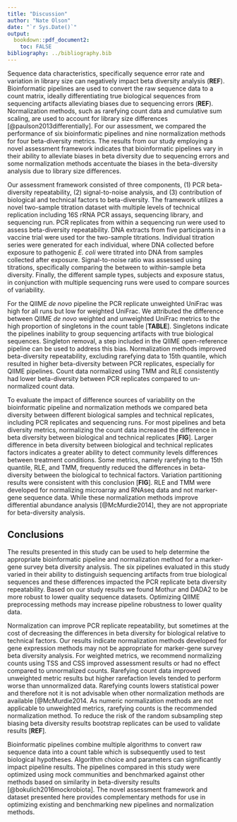 ```yaml
---
title: "Discussion"
author: "Nate Olson"
date: "`r Sys.Date()`"
output:
  bookdown::pdf_document2:
    toc: FALSE
bibliography: ../bibliography.bib
---
```


Sequence data characteristics, specifically sequence error rate and variation in library size can negatively impact beta diversity analysis (__REF__).
Bioinformatic pipelines are used to convert the raw sequence data to a count matrix, ideally differentiating true biological sequences from sequencing artifacts alleviating biases due to sequencing errors (__REF__).
Normalization methods, such as rarefying count data and cumulative sum scaling, are used to account for library size differences [@paulson2013differentially].
For our assessment, we compared the performance of six bioinformatic pipelines and nine normalization methods for four beta-diversity metrics.
The results from our study employing a novel assessment framework indicates that bioinformatic pipelines vary in their ability to alleviate biases in beta diversity due to sequencing errors and some normalization methods accentuate the biases in the beta-diversity analysis due to library size differences.

Our assessment framework consisted of three components, (1) PCR beta-diversity repeatability, (2) signal-to-noise analysis, and (3) contribution of biological and technical factors to beta-diversity.
The framework utilizes a novel two-sample titration dataset with multiple levels of technical replication including  16S rRNA PCR assays, sequencing library, and sequencing run.
PCR replicates from within a sequencing run were used to assess beta-diversity repeatability.
DNA extracts from five participants in a vaccine trial were used tor the two-sample titrations.
Individual titration series were generated for each individual, where DNA collected before exposure to pathogenic _E. coli_ were titrated into DNA from samples collected after exposure.
Signal-to-noise ratio was assessed using titrations, specifically comparing the between to within-sample beta diversity.
Finally, the different sample types, subjects and exposure status, in conjunction with multiple sequencing runs were used to compare sources of variability.
<!-- Use either exposure status or timepoint for unmixed samples -->

For the QIIME _de novo_ pipeline the PCR replicate unweighted UniFrac was high for all runs but low for weighted UniFrac.
We attributed the difference between QIIME _de novo_  weighted and unweighted UniFrac metrics to the high proportion of singletons in the count table [__TABLE__].
Singletons indicate the pipelines inability to group sequencing artifacts with true biological sequences.
Singleton removal, a step included in the QIIME open-reference pipeline can be used to address this bias.
Normalization methods improved beta-diversity repeatability, excluding rarefying data to 15th quantile, which resulted in higher beta-diversity between PCR replicates, especially for QIIME pipelines.
Count data normalized using TMM and RLE consistently had lower beta-diversity between PCR replicates compared to un-normalized count data.


To evaluate the impact of difference sources of variability on the bioinformatic pipeline and normalization methods we compared beta diversity between different biological samples and technical replicates, including PCR replicates and sequencing runs.
For most pipelines and beta diversity metrics, normalizing the count data increased the difference in beta diversity between biological and technical replicates [__FIG__].
Larger difference in beta diversity between biological and technical replicates factors indicates a greater ability to detect community levels differences between treatment conditions.
Some metrics, namely rarefying to the 15th quantile, RLE, and TMM, frequently reduced the differences in beta-diversity between the biological to technical factors.
Variation partitioning results were consistent with this conclusion [__FIG__].
RLE and TMM were developed for normalizing microarray and RNAseq data and not marker-gene sequence data.
While these normalization methods improve differential abundance analysis [@McMurdie2014], they are not appropriate for beta-diversity analysis.



## Conclusions
The results presented in this study can be used to help determine the appropriate bioinformatic pipeline and normalization method for a marker-gene survey beta diversity analysis.
The six pipelines evaluated in this study varied in their ability to distinguish sequencing artifacts from true biological sequences and these differences impacted the PCR replicate beta diversity repeatability.
Based on our study results we found Mothur and DADA2 to be more robust to lower quality sequence datasets.
Optimizing QIIME preprocessing methods may increase pipeline robustness to lower quality data.


Normalization can improve PCR replicate repeatability, but sometimes at the cost of decreasing the differences in beta diversity for biological relative to technical factors.
Our results indicate normalization methods developed for gene expression methods may not be appropriate for marker-gene survey beta diversity analysis.
For weighted metrics, we recommend normalizing counts using TSS and CSS improved assessment results or had no effect compared to unnormalized counts.
Rarefying count data improved unweighted metric results but higher rarefaction levels tended to perform worse than unnormalized data.
Rarefying counts lowers statistical power and therefore not it is not advisable when other normalization methods are available [@McMurdie2014.
As numeric normalization methods are not applicable to unweighted metrics, rarefying counts is the recommended normalization method.
To reduce the risk of the random subsampling step biasing beta diversity results bootstrap replicates can be used to validate results [__REF__].


Bioinformatic pipelines combine multiple algorithms to convert raw sequence data into a count table which is subsequently used to test biological hypotheses.
Algorithm choice and parameters can significantly impact pipeline results.
The pipelines compared in this study were optimized using mock communities and benchmarked against other methods based on similarity in beta-diversity results [@bokulich2016mockrobiota].
The novel assessment framework and dataset presented here provides complementary methods for use in optimizing existing and benchmarking new pipelines and normalization methods.


<!--
Notes for discussion revision
- weighted phylogenetic lowest
  - Overall differences in beta diversity metrics are due to differences in how the four metrics measure community similarity.
  - For phylogenetic metric, the beta diversity tended to be lower compared to the taxonomic metrics.
  - This was due to low overall phylogenetic diversity, or the majority of the features being phylogenetically closely related.

- Data characteristics impact diversity metrics differently.
  - Higher unweighted PCR replicate beta diversity due to spurious features, sequencing artifacts.
  - Most obvious for QIIME _de novo_ where 2/3rds of the features are singletons.
  - Prevalence filtering as a way to address this issue.

- Unweighted metric values close to 1
  - In appropriate for these datasets
  - Value in unweighted metrics
  - Weighted metric values driven by high abundance organisms
  - Unweighted metrics provide insights into similarity between low abundance community members.
  - Phylogenetic metric, UniFrac, lower for most metrics - more robust to artifacts as they are likely similar to true sequences thus shorter branch lengths.

- consistent PCR replicate beta diversity across pipelines
  - taxonomic weighted
  - Implications for pipeline comparisons using beta diversity metrics?

- sequencing run differences
  - NIST runs consistently higher than JHU2 and JHU1 for Mothur and DADA2.
  - Potential reasoning for NIST being higher
  - Library specific effect
    - barcodes
    - run later
    - contaminants
  - NIST runs also larger variance for weighted taxa

- PCR replicates normalization
  - rarefaction level correlated with PCR replicate distance unweighted mtrics


- For the second component of our assessment we compare the signal-to-noise ratio between sequence data characteristics, bioinformatic pipeline, and normalization method.
  - Signal-to-noise around 1 for most pipelines and metrics.
  - signal to noise values limited by noise
    - when PCR rep beta 0.5 max signal-to-noise value is 2
  - Values around 1 indicate an inability to differentiate between samples.
  - Lack of different due to either high similarity between unmixed samples or data characteristics biasing diversity metrics
  - The assessment results varied by pipeline and diversity metric, with DADA2 and Mothur consistently out perform the other bioinformatic pipelines for weighted metrics.
  - Weighted greater than 1 for mothur and DADA2
  - JHU higher than NIST - consistent with PCR replicate results
  - Subject differences reflect differences in bacterial DNA proportions between unmixed samples [__REFERENCE CHAPTER__]
  - Normalization methods
    - TSS only method with no change or improved signal to noise
    - Rare2000 improved unweighted


PCR replicate beta diversity repeatability for some pipelines was more robust to low sequence quality and total abundance variation than others.
    - Mothur and DADA2 JHU1 consistent with JHU2
    - JHU1 higher compared to other runs for most QIIME pipelines and metrics
      - Deblur JHU1 failed
    - sequencing run differences
      - NIST runs consistently higher than JHU2 and JHU1 for Mothur and DADA2.
      - Potential reasoning for NIST being higher
      - Library specific effect
        - barcodes
        - run later
        - contaminants

  __PIPELINE RECOMENDATIONS__
  - Mothur and DADA2 more robust to low quality data, JHU1 results
  - QIIME pipelines
    - modifying pre-processing parameters
    - prevalence filtering

  __Normalization RECOMENDATIONS__
  - RLE and TMM not appropriate for beta diversity
  - Rarefaction statistically inadmisable
  - TSS and CSS for weighted metrics
  - Rarefaction only methods for unweighted metrics
  - Bootstrap rarefaction Bee reference

  __Metric Recomendations__
  - Higher signal to noise for weighted metrics
  - Care in interpreting results from unweighted metrics
    - prevalence filtering in addition to normalization may improve results
  - Alternative Hill number beta diversity
-->
